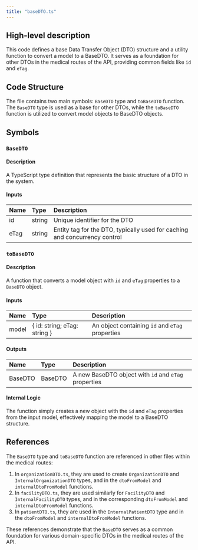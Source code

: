 ```yaml
---
title: "baseDTO.ts"
---
```


## High-level description
This code defines a base Data Transfer Object (DTO) structure and a utility function to convert a model to a BaseDTO. It serves as a foundation for other DTOs in the medical routes of the API, providing common fields like `id` and `eTag`.

## Code Structure
The file contains two main symbols: `BaseDTO` type and `toBaseDTO` function. The `BaseDTO` type is used as a base for other DTOs, while the `toBaseDTO` function is utilized to convert model objects to BaseDTO objects.

## Symbols

### `BaseDTO`
#### Description
A TypeScript type definition that represents the basic structure of a DTO in the system.

#### Inputs
| Name | Type | Description |
|:-----|:-----|:------------|
| id | string | Unique identifier for the DTO |
| eTag | string | Entity tag for the DTO, typically used for caching and concurrency control |

### `toBaseDTO`
#### Description
A function that converts a model object with `id` and `eTag` properties to a `BaseDTO` object.

#### Inputs
| Name | Type | Description |
|:-----|:-----|:------------|
| model | { id: string; eTag: string } | An object containing `id` and `eTag` properties |

#### Outputs
| Name | Type | Description |
|:-----|:-----|:------------|
| BaseDTO | BaseDTO | A new BaseDTO object with `id` and `eTag` properties |

#### Internal Logic
The function simply creates a new object with the `id` and `eTag` properties from the input model, effectively mapping the model to a BaseDTO structure.

## References
The `BaseDTO` type and `toBaseDTO` function are referenced in other files within the medical routes:

1. In `organizationDTO.ts`, they are used to create `OrganizationDTO` and `InternalOrganizationDTO` types, and in the `dtoFromModel` and `internalDtoFromModel` functions.
2. In `facilityDTO.ts`, they are used similarly for `FacilityDTO` and `InternalFacilityDTO` types, and in the corresponding `dtoFromModel` and `internalDtoFromModel` functions.
3. In `patientDTO.ts`, they are used in the `InternalPatientDTO` type and in the `dtoFromModel` and `internalDtoFromModel` functions.

These references demonstrate that the `BaseDTO` serves as a common foundation for various domain-specific DTOs in the medical routes of the API.